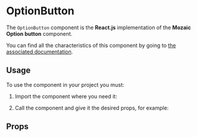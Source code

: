 
<Meta title="Components/OptionButton" component={OptionButton} />

# OptionButton

The `OptionButton` component is the **React.js** implementation of the **Mozaic Option button** component.

You can find all the characteristics of this component by going to [the associated documentation](https://mozaic.adeo.cloud/Components/OptionGroup/OptionButton/).

## Usage

To use the component in your project you must:

1. Import the component where you need it:

<Source language="javascript" code="import { OptionButton } from '@mozaic-ds/react';" />

2. Call the component and give it the desired props, for example:

<Canvas withSource="open">
    <Story story={Controls} />
</Canvas>

## Props

<ArgsTable of={OptionButton} />
